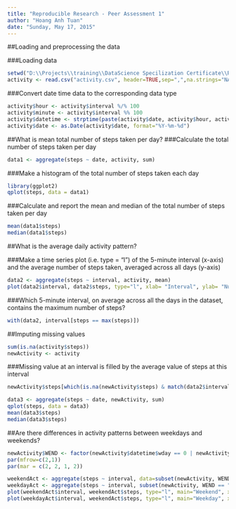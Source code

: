 ```yaml
---
title: "Reproducible Research - Peer Assessment 1"
author: "Hoang Anh Tuan"
date: "Sunday, May 17, 2015"
---
```


##Loading and preprocessing the data

###Loading data
```r
setwd("D:\\Projects\\training\\DataScience Specilization Certificate\\Reproducible Research")
activity <- read.csv("activity.csv", header=TRUE,sep=",",na.strings="NA", colClasses=c("numeric", "character", "numeric"))
```

###Convert date time data to the corresponding data type
```r
activity$hour <- activity$interval %/% 100
activity$minute <- activity$interval %% 100
activity$datetime <- strptime(paste(activity$date, activity$hour, activity$minute), format="%Y-%m-%d %H %M")
activity$date <- as.Date(activity$date, format="%Y-%m-%d")
```

##What is mean total number of steps taken per day?
###Calculate the total number of steps taken per day
```r
data1 <- aggregate(steps ~ date, activity, sum)
```

###Make a histogram of the total number of steps taken each day
```r
library(ggplot2)
qplot(steps, data = data1)
```

###Calculate and report the mean and median of the total number of steps taken per day
```r
mean(data1$steps)
median(data1$steps)
```

##What is the average daily activity pattern?

###Make a time series plot (i.e. type = "l") of the 5-minute interval (x-axis) and the average number of steps taken, averaged across all days (y-axis)
```r
data2 <- aggregate(steps ~ interval, activity, mean)
plot(data2$interval, data2$steps, type="l", xlab= "Interval", ylab= "Number of steps", col="green" , lwd=2)
```

###Which 5-minute interval, on average across all the days in the dataset, contains the maximum number of steps?
```r
with(data2, interval[steps == max(steps)])
```

##Imputing missing values

```r
sum(is.na(activity$steps))
newActivity <- activity
```

###Missing value at an interval is filled by the average value of steps at this interval

```r
newActivity$steps[which(is.na(newActivity$steps) & match(data2$interval, newActivity$interval))] <- data2$steps
```

```r
data3 <- aggregate(steps ~ date, newActivity, sum)
qplot(steps, data = data3)
mean(data3$steps)
median(data3$steps)
```

##Are there differences in activity patterns between weekdays and weekends?

```r
newActivity$WEND <- factor(newActivity$datetime$wday == 0 | newActivity$datetime$wday == 6,levels=c(TRUE,FALSE),labels=c("weekend","weekday"))
par(mfrow=c(2,1))
par(mar = c(2, 2, 1, 2))

weekendAct <- aggregate(steps ~ interval, data=subset(newActivity, WEND == "weekend"), mean)
weekdayAct <- aggregate(steps ~ interval, subset(newActivity, WEND == "weekday"), mean)
plot(weekendAct$interval, weekendAct$steps, type="l", main="Weekend", xlab= "Interval", ylab= "Number of steps", col="blue" , lwd=2)
plot(weekdayAct$interval, weekendAct$steps, type="l", main="Weekday", xlab= "Interval", ylab= "Number of steps", col="blue" , lwd=2)
```